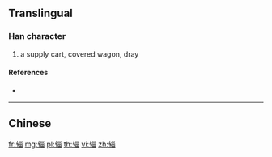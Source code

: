 {{character info/new}}
{{also|輜|輺}}
==Translingual==

===Han character===
{{Han char|rn=159|rad=车|as=08|sn=12|four=|canj=KQVVW}}

# a supply cart, covered wagon, dray

====References====
* {{Han ref|kx=1250.241|hdz=53543.030|uh=8F8E|ud=36750}}

----

==Chinese==
{{zh-see|輜}}

[[fr:辎]]
[[mg:辎]]
[[pl:辎]]
[[th:辎]]
[[vi:辎]]
[[zh:辎]]
